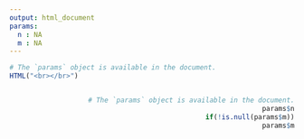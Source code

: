 ```yaml
---
output: html_document
params:
  n : NA
  m : NA
---
```

<style>
.column-left{
  float:left;
  width: 12%;
  text-align: center;
  margin-top:22%;
  font-family:IRANSansDN_Light
}
.column-right{
  float:right;
  width: 88%;
  text-align: right;
}
.logo{
text-align:right
font-family:IRANSansDN_Light
}
</style>

<style>
h1, h2, h3, h4, h5, h6 {
  font-family:IRANSansDN_Light;
  text-align:center
}
p {
  text-align:center
  font-family:IRANSansDN_Light;
}
</style>


```r
# The `params` object is available in the document.
HTML("<br></br>")
```

<!-- <div style='position:absolute; top:0; right:0; padding:10px;'> -->
<!-- ```{r pressure, echo=FALSE,fig.asp=0.2} -->
<!-- knitr::include_graphics('Logo.png') -->
<!-- ``` -->
<!-- </div> -->

<div class="column-right">
```r
# The `params` object is available in the document.
params$n
if(!is.null(params$m))
params$m
```
</div>





